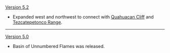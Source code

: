 {{Change History/Header}}
[[Version 5.2]]
* Expanded west and northwest to connect with [[Quahuacan Cliff]] and [[Tezcatepetonco Range]].
----
[[Version 5.0]]
* Basin of Unnumbered Flames was released.